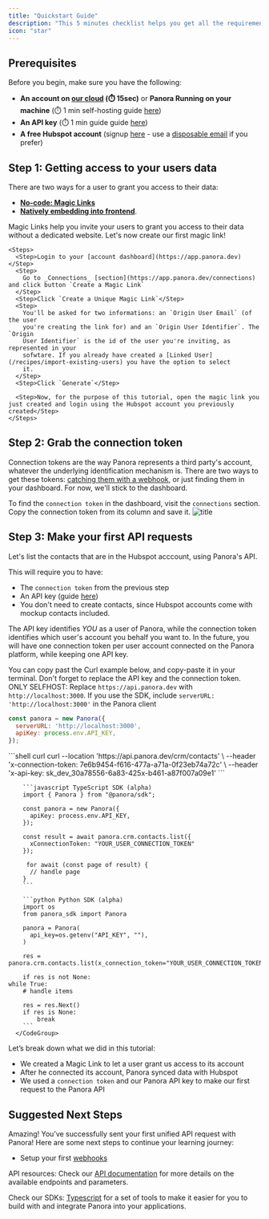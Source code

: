 ```yaml
---
title: "Quickstart Guide"
description: "This 5 minutes checklist helps you get all the requirements to start adding integrations to your product. "
icon: "star"
---
```


## **Prerequisites**

Before you begin, make sure you have the following:

- **An account on [our cloud](https://app.panora.dev) (⏱️ 15sec)** or **Panora Running on your machine** (⏱️ 1 min self-hosting guide [here](/open-source/self_hosting/guide))
- **An API key** (⏱️ 1 min guide guide [here](/core-concepts/auth#learn-how-to-generate-your-api-keys))
- **A free Hubspot account** (signup [here](https://app.hubspot.com/signup-hubspot/crm) - use a [disposable email](https://temp-mail.org/en/) if you prefer)

## **Step 1: Getting access to your users data**

There are two ways for a user to grant you access to their data: 
- [**No-code: Magic Links**](/core-concepts/magic-links)  
- [**Natively embedding into frontend**](/recipes/embed-catalog).

Magic Links help you invite your users to grant you access to their data without a dedicated website. 
Let's now create our first magic link!


    <Steps>
      <Step>Login to your [account dashboard](https://app.panora.dev)</Step>
      <Step>
        Go to _Connections_ [section](https://app.panora.dev/connections) and click button `Create a Magic Link`
      </Step>
      <Step>Click `Create a Unique Magic Link`</Step>
      <Step>
        You'll be asked for two informations: an `Origin User Email` (of the user
        you're creating the link for) and an `Origin User Identifier`. The `Origin
        User Identifier` is the id of the user you're inviting, as represented in your
        sofwtare. If you already have created a [Linked User](/recipes/import-existing-users) you have the option to select
        it.
      </Step>
      <Step>Click `Generate`</Step>

      <Step>Now, for the purpose of this tutorial, open the magic link you just created and login using the Hubspot account you previously created</Step>
    </Steps>

## Step 2: Grab the connection token

Connection tokens are the way Panora represents a third party's account, whatever the underlying identification mechanism is.
There are two ways to get these tokens: [catching them with a webhook](/recipes/catch-connection-token), or just finding them in your dashboard. For now, we'll stick to the dashboard.

To find the `connection token` in the dashboard, visit the `connections` section. Copy the connection token from its column and save it.
![title](/images/connections_screen.png)

## **Step 3: Make your first  API requests**

Let's list the contacts that are in the Hubspot acccount, using Panora's API.

This will require you to have: 
- The `connection token` from the previous step
- An API key (guide [here](/core-concepts/auth#learn-how-to-generate-your-api-keys))
- You don't need to create contacts, since Hubspot accounts come with mockup contacts included.

The API key identifies _YOU_ as a user of Panora, while the connection token identifies which user's account you behalf you want to. In the future, you will have one connection token per user account connected on the Panora platform, while keeping one API key.

You can copy past the Curl example below, and copy-paste it in your terminal. Don't forget to replace the API key and the connection token.
<Note>
  ONLY SELFHOST:
  Replace `https://api.panora.dev` with `http://localhost:3000`.
  If you use the SDK, include `serverURL: 'http://localhost:3000'` in the Panora client
  ```javascript
  const panora = new Panora({
    serverURL: 'http://localhost:3000',
    apiKey: process.env.API_KEY,
  });
  ```
</Note>
      <CodeGroup>
         ```shell curl
        curl --location 'https://api.panora.dev/crm/contacts' \
--header 'x-connection-token: 7e6b9454-f616-477a-a71a-0f23eb74a72c' \
--header 'x-api-key: sk_dev_30a78556-6a83-425x-b461-a87f007a09e1'
        ```

        ```javascript TypeScript SDK (alpha)
        import { Panora } from "@panora/sdk";

        const panora = new Panora({
          apiKey: process.env.API_KEY,
        });

        const result = await panora.crm.contacts.list({
          xConnectionToken: "YOUR_USER_CONNECTION_TOKEN"
        });

         for await (const page of result) {
          // handle page
        }
        ```

        ```python Python SDK (alpha)
        import os
        from panora_sdk import Panora

        panora = Panora(
          api_key=os.getenv("API_KEY", ""),
        )

        res = panora.crm.contacts.list(x_connection_token="YOUR_USER_CONNECTION_TOKEN")

        if res is not None:
    while True:
        # handle items

        res = res.Next()
        if res is None:
            break
        ```
      </CodeGroup>

Let’s break down what we did in this tutorial:


- We created a Magic Link to let a user grant us access to its account
- After he connected its account, Panora synced data with Hubspot
- We used a `connection token` and our Panora API key to make our first request to the Panora API

## Suggested Next Steps

Amazing! You’ve successfully sent your first unified API request with Panora! Here are some next steps to continue your learning journey:

- Setup your first [webhooks](/webhooks/overview)

API resources:
Check our [API documentation](/api-reference/introduction) for more details on the available endpoints and parameters.

Check our SDKs: [Typescript](/backend-sdk/typescript) for a set of tools to make it easier for you to build with and integrate Panora into your applications.